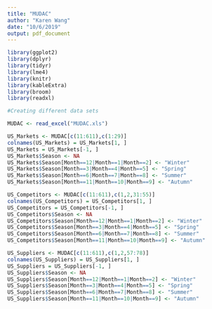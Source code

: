 ---
title: "MUDAC"
author: "Karen Wang"
date: "10/6/2019"
output: pdf_document
---

```{r, include=FALSE}
library(ggplot2)
library(dplyr)
library(tidyr)
library(lme4)
library(knitr)
library(kableExtra)
library(broom)
library(readxl)
```

```{r, include=FALSE}

#Creating different data sets

MUDAC <- read_excel("MUDAC.xls")

US_Markets <- MUDAC[c(11:611),c(1:29)]
colnames(US_Markets) = US_Markets[1, ] 
US_Markets = US_Markets[-1, ]
US_Markets$Season <- NA
US_Markets$Season[Month==12|Month==1|Month==2] <- "Winter"
US_Markets$Season[Month==3|Month==4|Month==5] <- "Spring"
US_Markets$Season[Month==6|Month==7|Month==8] <- "Summer"
US_Markets$Season[Month==11|Month==10|Month==9] <- "Autumn"

US_Competitors <- MUDAC[c(11:611),c(1,2,31:55)]
colnames(US_Competitors) = US_Competitors[1, ] 
US_Competitors = US_Competitors[-1, ]
US_Competitors$Season <- NA
US_Competitors$Season[Month==12|Month==1|Month==2] <- "Winter"
US_Competitors$Season[Month==3|Month==4|Month==5] <- "Spring"
US_Competitors$Season[Month==6|Month==7|Month==8] <- "Summer"
US_Competitors$Season[Month==11|Month==10|Month==9] <- "Autumn"

US_Suppliers <- MUDAC[c(11:611),c(1,2,57:78)]
colnames(US_Suppliers) = US_Suppliers[1, ] 
US_Suppliers = US_Suppliers[-1, ]
US_Suppliers$Season <- NA
US_Suppliers$Season[Month==12|Month==1|Month==2] <- "Winter"
US_Suppliers$Season[Month==3|Month==4|Month==5] <- "Spring"
US_Suppliers$Season[Month==6|Month==7|Month==8] <- "Summer"
US_Suppliers$Season[Month==11|Month==10|Month==9] <- "Autumn"
```
